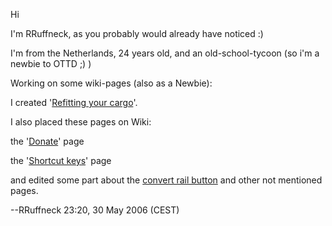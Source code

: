 Hi


I'm RRuffneck, as you probably would already have noticed :)

I'm from the Netherlands, 24 years old, and an old-school-tycoon (so i'm a newbie to OTTD ;)  )


Working on some wiki-pages (also as a Newbie):

I created '[[en/Manual/Refit|Refitting your cargo]]'.

I also placed these pages on Wiki:

the '[[en/Site support|Donate]]' page

the '[[en/Manual/Hotkeys|Shortcut keys]]' page


and edited some part about the [[en/Manual/Convert rail|convert rail button]] and other not mentioned pages.

--RRuffneck 23:20, 30 May 2006 (CEST)